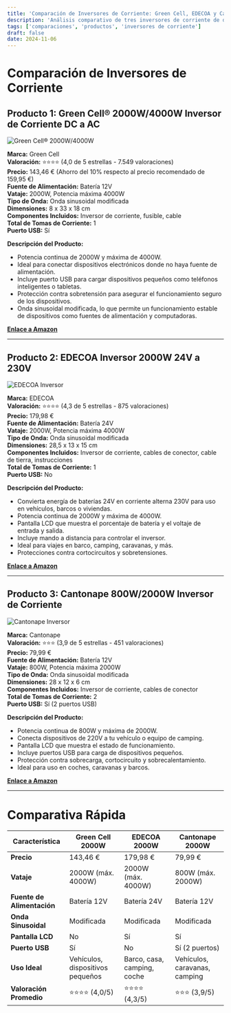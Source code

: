 ```yaml
---
title: 'Comparación de Inversores de Corriente: Green Cell, EDECOA y Cantonape'
description: 'Análisis comparativo de tres inversores de corriente de diferentes marcas y potencias: Green Cell 2000W, EDECOA 2000W y Cantonape 800W.'
tags: ['comparaciones', 'productos', 'inversores de corriente']
draft: false
date: 2024-11-06
---
```


# Comparación de Inversores de Corriente

## Producto 1: Green Cell® 2000W/4000W Inversor de Corriente DC a AC

![Green Cell® 2000W/4000W](https://m.media-amazon.com/images/I/41WAATpjFgL._SS36_.jpg)

**Marca:** Green Cell  
**Valoración:** ⭐️⭐️⭐️⭐️ (4,0 de 5 estrellas - 7.549 valoraciones)  
**Precio:** 143,46 € (Ahorro del 10% respecto al precio recomendado de 159,95 €)  
**Fuente de Alimentación:** Batería 12V  
**Vataje:** 2000W, Potencia máxima 4000W  
**Tipo de Onda:** Onda sinusoidal modificada  
**Dimensiones:** 8 x 33 x 18 cm  
**Componentes Incluidos:** Inversor de corriente, fusible, cable  
**Total de Tomas de Corriente:** 1  
**Puerto USB:** Sí

**Descripción del Producto:**

- Potencia continua de 2000W y máxima de 4000W.
- Ideal para conectar dispositivos electrónicos donde no haya fuente de alimentación.
- Incluye puerto USB para cargar dispositivos pequeños como teléfonos inteligentes o tabletas.
- Protección contra sobretensión para asegurar el funcionamiento seguro de los dispositivos.
- Onda sinusoidal modificada, lo que permite un funcionamiento estable de dispositivos como fuentes de alimentación y computadoras.

**[Enlace a Amazon](https://www.amazon.es/Green-Corriente-Transformador-sinusoidal-modificada/dp/B07KGBS7YS/ref=sr_1_55_mod_primary_new?__mk_es_ES=%C3%85M%C3%85%C5%BD%C3%95%C3%91&crid=2Q13EXZDZNOEB)**

---

## Producto 2: EDECOA Inversor 2000W 24V a 230V

![EDECOA Inversor](https://m.media-amazon.com/images/I/41waNZDL2FL._SS36_.jpg)

**Marca:** EDECOA  
**Valoración:** ⭐️⭐️⭐️⭐️ (4,3 de 5 estrellas - 875 valoraciones)  
**Precio:** 179,98 €  
**Fuente de Alimentación:** Batería 24V  
**Vataje:** 2000W, Potencia máxima 4000W  
**Tipo de Onda:** Onda sinusoidal modificada  
**Dimensiones:** 28,5 x 13 x 15 cm  
**Componentes Incluidos:** Inversor de corriente, cables de conector, cable de tierra, instrucciones  
**Total de Tomas de Corriente:** 1  
**Puerto USB:** No

**Descripción del Producto:**

- Convierta energía de baterías 24V en corriente alterna 230V para uso en vehículos, barcos o viviendas.
- Potencia continua de 2000W y máxima de 4000W.
- Pantalla LCD que muestra el porcentaje de batería y el voltaje de entrada y salida.
- Incluye mando a distancia para controlar el inversor.
- Ideal para viajes en barco, camping, caravanas, y más.
- Protecciones contra cortocircuitos y sobretensiones.

**[Enlace a Amazon](https://www.amazon.es/electrico-convertidor-transformador-sinusoidal-modificada/dp/B019Q7P1JM/ref=sr_1_32)**

---

## Producto 3: Cantonape 800W/2000W Inversor de Corriente

![Cantonape Inversor](https://m.media-amazon.com/images/I/41HRqEdB7NL._SS36_.jpg)

**Marca:** Cantonape  
**Valoración:** ⭐️⭐️⭐️ (3,9 de 5 estrellas - 451 valoraciones)  
**Precio:** 79,99 €  
**Fuente de Alimentación:** Batería 12V  
**Vataje:** 800W, Potencia máxima 2000W  
**Tipo de Onda:** Onda sinusoidal modificada  
**Dimensiones:** 28 x 12 x 6 cm  
**Componentes Incluidos:** Inversor de corriente, cables de conector  
**Total de Tomas de Corriente:** 2  
**Puerto USB:** Sí (2 puertos USB)

**Descripción del Producto:**

- Potencia continua de 800W y máxima de 2000W.
- Conecta dispositivos de 220V a tu vehículo o equipo de camping.
- Pantalla LCD que muestra el estado de funcionamiento.
- Incluye puertos USB para carga de dispositivos pequeños.
- Protección contra sobrecarga, cortocircuito y sobrecalentamiento.
- Ideal para uso en coches, caravanas y barcos.

**[Enlace a Amazon](https://www.amazon.es/Cantonape-Inversor-Corriente-modificada-Transformador/dp/B0819TRBG6/ref=sr_1_4_sspa)**

---

# Comparativa Rápida

| Característica             | **Green Cell 2000W**             | **EDECOA 2000W**            | **Cantonape 2000W**           |
| -------------------------- | -------------------------------- | --------------------------- | ----------------------------- |
| **Precio**                 | 143,46 €                         | 179,98 €                    | 79,99 €                       |
| **Vataje**                 | 2000W (máx. 4000W)               | 2000W (máx. 4000W)          | 800W (máx. 2000W)             |
| **Fuente de Alimentación** | Batería 12V                      | Batería 24V                 | Batería 12V                   |
| **Onda Sinusoidal**        | Modificada                       | Modificada                  | Modificada                    |
| **Pantalla LCD**           | No                               | Sí                          | Sí                            |
| **Puerto USB**             | Sí                               | No                          | Sí (2 puertos)                |
| **Uso Ideal**              | Vehículos, dispositivos pequeños | Barco, casa, camping, coche | Vehículos, caravanas, camping |
| **Valoración Promedio**    | ⭐️⭐️⭐️⭐️ (4,0/5)             | ⭐️⭐️⭐️⭐️ (4,3/5)        | ⭐️⭐️⭐️ (3,9/5)             |
